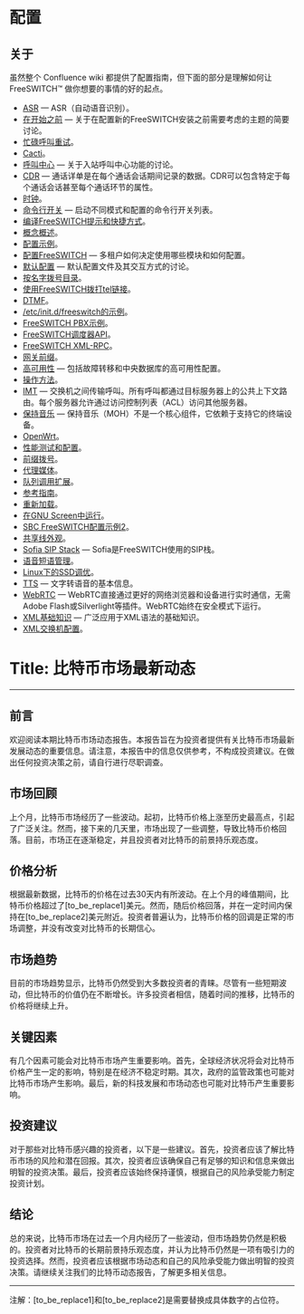 # 配置 

## 关于

虽然整个 Confluence wiki 都提供了配置指南，但下面的部分是理解如何让 FreeSWITCH™ 做你想要的事情的好的起点。

* [ASR](./ASR_7143498.mdx#htk) — ASR（自动语音识别）。
* [在开始之前](./Before-You-Start_7143968.mdx#about) — 关于在配置新的FreeSWITCH安装之前需要考虑的主题的简要讨论。
* [忙碌呼叫重试](./Busy-Call-Retry_13173311.mdx#--)。
* [Cacti](./Cacti_13173308.mdx#-freeswitch--cacti-)。
* [呼叫中心](./Call-Center_7143525.mdx#about) — 关于入站呼叫中心功能的讨论。
* [CDR](./CDR/index.mdx#about) — 通话详单是在每个通话会话期间记录的数据。CDR可以包含特定于每个通话会话甚至每个通话环节的属性。
* [时钟](./Clock_9634254.mdx#-freeswitch--clock-)。
* [命令行开关](./Command-Line-Switches_6587362.mdx#about) — 启动不同模式和配置的命令行开关列表。
* [编译FreeSWITCH提示和快捷方式](./Compiling-FreeSWITCH-Tips-and-Shortcuts_13173323.mdx#about)。
* [概念概述](./Conceptual-overview_13173329.mdx#endpoint-dialplan-session)。
* [配置示例](./Configuration-Recipes_13173344.mdx#--)。
* [配置FreeSWITCH](./Configuring-FreeSWITCH/index.mdx#set) — 多租户如何决定使用哪些模块和如何配置。
* [默认配置](./Default-Configuration_6587388.mdx#mod_vp8) — 默认配置文件及其交互方式的讨论。
* [按名字拨号目录](./Dial-by-name-directory_13173394.mdx#about)。
* [使用FreeSWITCH拨打tel链接](./Dialing-tel-links-with-freeswitch_13173401.mdx#--)。
* [DTMF](./DTMF_9634268.mdx#5-other)。
* [/etc/init.d/freeswitch的示例](./9634738.mdx#bsd)。
* [FreeSWITCH PBX示例](./FreeSWITCH-PBX-Example_7144332.mdx#about)。
* [FreeSWITCH调度器API](./FreeSWITCH-Scheduler-API_13173035.mdx#about)。
* [FreeSWITCH XML-RPC](./FreeSWITCH-XML-RPC_13173038.mdx#--)。
* [网关前缀](./Gateway-prefixes_13173251.mdx#about)。
* [高可用性](./High-Availability/index.mdx#about) — 包括故障转移和中央数据库的高可用性配置。
* [操作方法](./13173716.mdx#about)。
* [IMT](./IMT_3965705.mdx#about) — 交换机之间传输呼叫。所有呼叫都通过目标服务器上的公共上下文路由。每个服务器允许通过访问控制列表（ACL）访问其他服务器。
* [保持音乐](./Music-on-Hold_6587503.mdx#about) — 保持音乐（MOH）不是一个核心组件，它依赖于支持它的终端设备。
* [OpenWrt](./OpenWrt_13173507.mdx#ls)。
* [性能测试和配置](./Performance-Testing-and-Configurations/index.mdx)。
* [前缀拨号](./Prefix_dialing_13173529.mdx#about)。
* [代理媒体](./Proxy-Media_13173588.mdx#faqs)。
* [队列调用扩展](./Queue_which_calls_extensions_13173973.mdx#introduction)。
* [参考指南](./Reference-Desk_13173626.mdx#about)。
* [重新加载](./Reloading_13173616.mdx#see-also)。
* [在GNU Screen中运行](./Running-inside-GNU-Screen_9634734.mdx#about)。
* [SBC FreeSWITCH配置示例2](./SBC-FreeSWITCH-Configuration-Example-2_13174171.mdx#about)。
* [共享线外观](./Shared-Line-Appearance_13174046.mdx#snom)。
* [Sofia SIP Stack](./Sofia-SIP-Stack/index.mdx#faq) — Sofia是FreeSWITCH使用的SIP栈。
* [语音短语管理](./Speech-Phrase-Management_9634492.mdx#0-about)。
* [Linux下的SSD调优](./SSD-Tuning-for-Linux_1966304.mdx#about)。
* [TTS](./TTS_9634273.mdx#about) — 文字转语音的基本信息。
* [WebRTC](./WebRTC_3375381.mdx#next) — WebRTC直接通过更好的网络浏览器和设备进行实时通信，无需Adobe Flash或Silverlight等插件。WebRTC始终在安全模式下运行。
* [XML基础知识](./XML-Basics_7143966.mdx#about) — 广泛应用于XML语法的基础知识。
* [XML交换机配置](./XML-Switch-Configuration_13173223.mdx#--)。

# Title: 比特币市场最新动态

---

## **前言**

欢迎阅读本期比特币市场动态报告。本报告旨在为投资者提供有关比特币市场最新发展动态的重要信息。请注意，本报告中的信息仅供参考，不构成投资建议。在做出任何投资决策之前，请自行进行尽职调查。

## **市场回顾**

上个月，比特币市场经历了一些波动。起初，比特币价格上涨至历史最高点，引起了广泛关注。然而，接下来的几天里，市场出现了一些调整，导致比特币价格回落。目前，市场正在逐渐稳定，并且投资者对比特币的前景持乐观态度。

## **价格分析**

根据最新数据，比特币的价格在过去30天内有所波动。在上个月的峰值期间，比特币价格超过了[to_be_replace1]美元。然而，随后价格回落，并在一定时间内保持在[to_be_replace2]美元附近。投资者普遍认为，比特币价格的回调是正常的市场调整，并没有改变对比特币的长期信心。

## **市场趋势**

目前的市场趋势显示，比特币仍然受到大多数投资者的青睐。尽管有一些短期波动，但比特币的价值仍在不断增长。许多投资者相信，随着时间的推移，比特币的价格将继续上升。

## **关键因素**

有几个因素可能会对比特币市场产生重要影响。首先，全球经济状况将会对比特币价格产生一定的影响，特别是在经济不稳定时期。其次，政府的监管政策也可能对比特币市场产生影响。最后，新的科技发展和市场动态也可能对比特币产生重要影响。

## **投资建议**

对于那些对比特币感兴趣的投资者，以下是一些建议。首先，投资者应该了解比特币市场的风险和潜在回报。其次，投资者应该确保自己有足够的知识和信息来做出明智的投资决策。最后，投资者应该始终保持谨慎，根据自己的风险承受能力制定投资计划。

## **结论**

总的来说，比特币市场在过去一个月内经历了一些波动，但市场趋势仍然是积极的。投资者对比特币的长期前景持乐观态度，并认为比特币仍然是一项有吸引力的投资选择。然而，投资者应该根据市场动态和自己的风险承受能力做出明智的投资决策。请继续关注我们的比特币动态报告，了解更多相关信息。

---

注解：[to_be_replace1]和[to_be_replace2]是需要替换成具体数字的占位符。